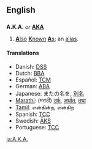 {{see|aka|åka|AKA}}
==English==

==={{abbreviation}}===
'''A.K.A.''' ''or'' '''[[AKA]]'''

# [[also|'''A'''lso]] [[known|'''K'''nown]] [[as|'''A'''s]]; an [[alias]].

====Translations====
<!--Add ABBREVIATIONS here where these exist, rather than full forms-->
*Danish: [[DSS]] <!--[[den samme som]], [[alias]] -->
*Dutch: [[BBA]] <!--[[beter bekend als]], [[alias]] -->
*Español: [[TCM]] <!--[[tambien conocido como]], [[alias]], [[tambien]] -->
*German: [[ABA]] <!--[[auch bekannt als]], [[alias]] -->
*Japanese: またの名を, [[別名]]
*[[Marathi]]: (मराठी) [[उर्फ]], [[अर्थात]], [[तथा]]
*[[Tamil]]: என்கின்ற, என்கிற  
*Spanish: [[TCC]] <!-- [[también conocido como]], [[alias]] -->
*Swedish: [[ÄKS]] <!-- [[även känd som]], [[alias]] -->
*Portuguese: [[TCC]] <!-- [[Também Conhecido Como]], [[alias]] -->

[[ja:A.K.A.]]